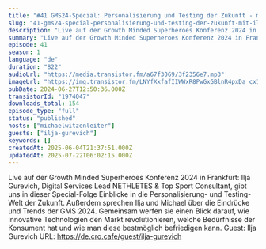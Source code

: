 ```yaml
---
title: "#41 GMS24-Special: Personalisierung und Testing der Zukunft - mit Ilja Gurevich"
slug: "41-gms24-special-personalisierung-und-testing-der-zukunft-mit-ilja-gurevich"
description: "Live auf der Growth Minded Superheroes Konferenz 2024 in Frankfurt: Ilja Gurevich, Digital Services Lead NETHLETES & Top Sport Consultant, gibt uns in dieser Special-Folge Einblicke in die Personalisierung- und Testing-Welt der Zukunft. Außerdem sprechen Ilja und Michael über die Eindrücke und Trends der GMS 2024. Gemeinsam werfen sie einen Blick darauf, wie innovative Technologien den Markt revolutionieren, welche Bedürfnisse der Konsument hat und wie man diese bestmöglich befriedigen kann. Guest: Ilja Gurevich URL: https://de.cro.cafe/guest/ilja-gurevich"
summary: "Live auf der Growth Minded Superheroes Konferenz 2024 in Frankfurt: Ilja Gurevich, Digital Services Lead NETHLETES & Top Sport Consultant, gibt uns in dieser Special-Folge Einblicke in die Personalisierung- und Testing-Welt der Zukunft. Außerdem sprechen Ilja und Michael über die Eindrücke und Trends der GMS 2024. Gemeinsam werfen sie einen Blick darauf, wie innovative Technologien den Markt revolutionieren, welche Bedürfnisse der Konsument hat und wie man diese bestmöglich befriedigen kann. Guest: Ilja Gurevich URL: https://de.cro.cafe/guest/ilja-gurevich"
episode: 41
season: 1
language: "de"
duration: "822"
audioUrl: "https://media.transistor.fm/a67f3069/3f2356e7.mp3"
imageUrl: "https://img.transistor.fm/LNYfXxfafIIWWxR8PwGxGBlnR4pxDa_cx1zOGX_KnTY/rs:fill:3000:3000:1/q:60/aHR0cHM6Ly9pbWct/dXBsb2FkLXByb2R1/Y3Rpb24udHJhbnNp/c3Rvci5mbS9lM2Mw/MjJhYTQwOTE4NDk0/NDU4MDViZDkwMjky/MGYzMi5qcGc.webp"
pubDate: 2024-06-27T12:50:36.000Z
transistorId: "1974047"
downloads_total: 154
episode_type: "full"
status: "published"
hosts: ["michaelwitzenleiter"]
guests: ["ilja-gurevich"]
keywords: []
createdAt: 2025-06-04T21:37:51.000Z
updatedAt: 2025-07-22T06:02:15.000Z
---
```


Live auf der Growth Minded Superheroes Konferenz 2024 in Frankfurt: Ilja Gurevich, Digital Services Lead NETHLETES & Top Sport Consultant, gibt uns in dieser Special-Folge Einblicke in die Personalisierung- und Testing-Welt der Zukunft. Außerdem sprechen Ilja und Michael über die Eindrücke und Trends der GMS 2024. Gemeinsam werfen sie einen Blick darauf, wie innovative Technologien den Markt revolutionieren, welche Bedürfnisse der Konsument hat und wie man diese bestmöglich befriedigen kann. Guest: Ilja Gurevich URL: https://de.cro.cafe/guest/ilja-gurevich
